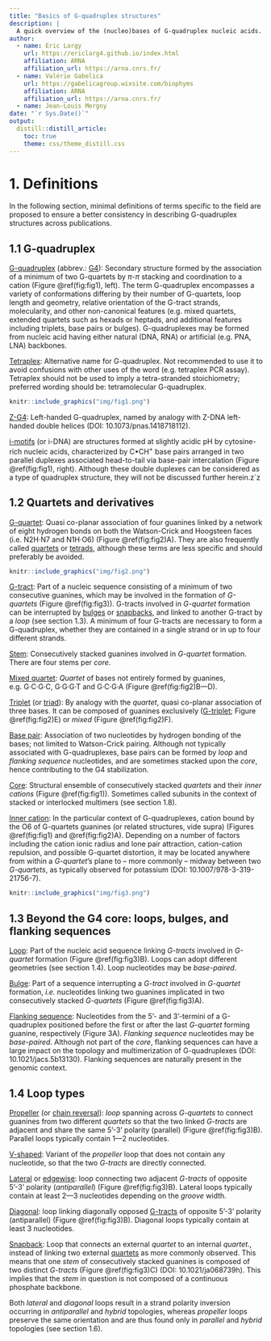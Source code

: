 ```yaml
---
title: "Basics of G-quadruplex structures"
description: |
  A quick overview of the (nucleo)bases of G-quadruplex nucleic acids.
author:
  - name: Eric Largy 
    url: https://ericlarg4.github.io/index.html
    affiliation: ARNA
    affiliation_url: https://arna.cnrs.fr/
  - name: Valérie Gabelica 
    url: https://gabelicagroup.wixsite.com/biophyms
    affiliation: ARNA
    affiliation_url: https://arna.cnrs.fr/
  - name: Jean-Louis Mergny 
date: "`r Sys.Date()`"
output:
  distill::distill_article:
    toc: true
    theme: css/theme_distill.css
---
```


# 1. Definitions

In the following section, minimal definitions of terms specific to the field are proposed to ensure a better consistency in describing G-quadruplex structures across publications.

## 1.1 G-quadruplex

[G-quadruplex]{.ul} (abbrev.: [G4]{.ul}): Secondary structure formed by the association of a minimum of two G-quartets by $\pi$-$\pi$ stacking and coordination to a cation (Figure \@ref(fig:fig1), left). The term G-quadruplex encompasses a variety of conformations differing by their number of G-quartets, loop length and geometry, relative orientation of the G-tract strands, molecularity, and other non-canonical features (e.g. mixed quartets, extended quartets such as hexads or heptads, and additional features including triplets, base pairs or bulges). G-quadruplexes may be formed from nucleic acid having either natural (DNA, RNA) or artificial (e.g. PNA, LNA) backbones.

[Tetraplex]{.ul}: Alternative name for G-quadruplex. Not recommended to use it to avoid confusions with other uses of the word (e.g. tetraplex PCR assay). Tetraplex should not be used to imply a tetra-stranded stoichiometry; preferred wording should be: tetramolecular G-quadruplex.

```r
knitr::include_graphics("img/fig1.png")
```

[Z-G4]{.ul}: Left-handed G-quadruplex, named by analogy with Z-DNA left-handed double helices (DOI: 10.1073/pnas.1418718112).

[i-motifs]{.ul} (or i-DNA) are structures formed at slightly acidic pH by cytosine-rich nucleic acids, characterized by C•CH^+^ base pairs arranged in two parallel duplexes associated head-to-tail via base-pair intercalation (Figure \@ref(fig:fig1), right). Although these double duplexes can be considered as a type of quadruplex structure, they will not be discussed further herein.z\`z

## 1.2 Quartets and derivatives

[G-quartet]{.ul}: Quasi co-planar association of four guanines linked by a network of eight hydrogen bonds on both the Watson-Crick and Hoogsteen faces (i.e. N2H·N7 and N1H·O6) (Figure \@ref(fig:fig2)A). They are also frequently called [quartets]{.ul} or [tetrads]{.ul}, although these terms are less specific and should preferably be avoided.

```r
knitr::include_graphics("img/fig2.png")
```

[G-tract]{.ul}: Part of a nucleic sequence consisting of a minimum of two consecutive guanines, which may be involved in the formation of *G-quartets* (Figure \@ref(fig:fig3)). G-tracts involved in *G-quartet* formation can be interrupted by [bulges]{.ul} or [snapbacks]{.ul}, and linked to another G-tract by a *loop* (see section 1.3). A minimum of four G-tracts are necessary to form a G-quadruplex, whether they are contained in a single strand or in up to four different strands.

[Stem]{.ul}: Consecutively stacked guanines involved in *G-quartet* formation. There are four stems per *core*.

[Mixed quartet]{.ul}: *Quartet* of bases not entirely formed by guanines, e.g. G·C·G·C, G·G·G·T and G·C·G·A (Figure \@ref(fig:fig2)B---D).

[Triplet]{.ul} (or [triad]{.ul}): By analogy with the *quartet*, quasi co-planar association of three bases. It can be composed of guanines exclusively ([G-triplet]{.ul}; Figure \@ref(fig:fig2)E) or *mixed* (Figure \@ref(fig:fig2)F).

[Base pair]{.ul}: Association of two nucleotides by hydrogen bonding of the bases; not limited to Watson-Crick pairing. Although not typically associated with G-quadruplexes, base pairs can be formed by *loop* and *flanking sequence* nucleotides, and are sometimes stacked upon the *core*, hence contributing to the G4 stabilization.

[Core]{.ul}: Structural ensemble of consecutively stacked *quartets* and their *inner cations* (Figure \@ref(fig:fig1)). Sometimes called subunits in the context of stacked or interlocked multimers (see section 1.8).

[Inner cation]{.ul}: In the particular context of G-quadruplexes, cation bound by the O6 of G-quartets guanines (or related structures, vide supra) (Figures \@ref(fig:fig1) and \@ref(fig:fig2)A). Depending on a number of factors including the cation ionic radius and lone pair attraction, cation-cation repulsion, and possible G-quartet distortion, it may be located anywhere from within a *G-quartet*'s plane to -- more commonly -- midway between two *G-quartets*, as typically observed for potassium (DOI: 10.1007/978-3-319-21756-7).

```r
knitr::include_graphics("img/fig3.png")
```

## 1.3 Beyond the G4 core: loops, bulges, and flanking sequences

[Loop]{.ul}: Part of the nucleic acid sequence linking *G-tracts* involved in *G-quartet* formation (Figure \@ref(fig:fig3)B). Loops can adopt different geometries (see section 1.4). Loop nucleotides may be *base-paired*.

[Bulge]{.ul}: Part of a sequence interrupting a *G-tract* involved in *G-quartet* formation, *i.e.* nucleotides linking two guanines implicated in two consecutively stacked *G-quartets* (Figure \@ref(fig:fig3)A).

[Flanking sequence]{.ul}: Nucleotides from the 5'- and 3'-termini of a G-quadruplex positioned before the first or after the last *G-quartet* forming guanine, respectively (Figure 3A). *Flanking sequence* nucleotides may be *base-paired*. Although not part of the *core*, flanking sequences can have a large impact on the topology and multimerization of G-quadruplexes (DOI: 10.1021/jacs.5b13130). Flanking sequences are naturally present in the genomic context.

## 1.4 Loop types

[Propeller]{.ul} (or [chain reversal]{.ul}): *loop* spanning across *G-quartets* to connect guanines from two different *quartets* so that the two linked *G-tracts* are adjacent and share the same 5'-3' polarity (parallel) (Figure \@ref(fig:fig3)B). Parallel loops typically contain 1---2 nucleotides.

[V-shaped]{.ul}: Variant of the *propeller* loop that does not contain any nucleotide, so that the two *G-tracts* are directly connected.

[Lateral]{.ul} or [edgewise]{.ul}: loop connecting two adjacent *G-tracts* of opposite 5'-3' polarity (*antiparallel*) (Figure \@ref(fig:fig3)B). Lateral loops typically contain at least 2---3 nucleotides depending on the *groove* width.

[Diagonal]{.ul}: loop linking diagonally opposed [G-tracts]{.ul} of opposite 5'-3' polarity (antiparallel) (Figure \@ref(fig:fig3)B). Diagonal loops typically contain at least 3 nucleotides.

[Snapback]{.ul}: Loop that connects an external *quartet* to an internal *quartet*., instead of linking two external [quartets]{.ul} as more commonly observed. This means that one *stem* of consecutively stacked guanines is composed of two distinct *G-tracts* (Figure \@ref(fig:fig3)C) (DOI: 10.1021/ja068739h). This implies that the *stem* in question is not composed of a continuous phosphate backbone.

Both *lateral* and *diagonal* loops result in a strand polarity inversion occurring in *antiparallel* and *hybrid* topologies, whereas *propeller* loops preserve the same orientation and are thus found only in *parallel* and *hybrid* topologies (see section 1.6).
